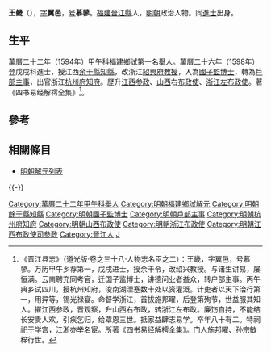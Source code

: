 {{明清人物信息框
| 姓名 = 王畿
| 原名 =
| 圖片名稱 = 
| 圖片大小 = 220px
| 圖片說明 = 
| 最高職務 = 浙江左布政使
| 國家 = 大明
| 爵位 =
| 籍貫 = [[福建|福建]][[泉州府|泉州府]][[晉江縣|晉江縣]]
| 族裔 = 
| 字號 = 字翼邑，號慕蓼
| 室名 = 
| 諡號 = 
| 出生日期 = 生年不詳
| 出生地點 = 
| 逝世日期 = 卒年不詳
| 逝世地點 = 
| 墓葬 =
| 配偶 =
| 親屬 = 
| 出身 = 
*萬曆二十二年甲午科福建鄉試第一名舉人
*萬曆二十六年戊戌科同進士出身
| 經歷 = 
| 著作 =
}}

'''王畿'''（{{bd|?||?||}}），[[表字|字]]'''翼邑'''，[[号|号]]'''慕蓼'''。[[福建|福建]][[晉江縣|晉江縣]]人，[[明朝|明朝]]政治人物。同[[進士|進士]]出身。

==生平==
[[萬曆|萬曆]]二十二年（1594年）甲午科福建鄉試第一名舉人。萬曆二十六年（1598年）登戊戌科進士，授江西[[余干縣|余干縣]][[知縣|知縣]]，改浙江[[紹興府|紹興府]][[教授|教授]]，入為[[國子監|國子監]][[博士|博士]]，轉為[[戶部|戶部]][[主事|主事]]，出官浙江[[杭州府|杭州府]][[知府|知府]]。歷升[[江西|江西]][[参政|参政]]、[[山西|山西]]右[[布政使|布政使]]、[[浙江|浙江]][[左布政使|左布政使]]。著《四书易经解樗全集》<ref>《晋江县志》（道光版·卷之三十八·人物志名臣之二）：王畿，字翼邑，号慕蓼。万历甲午乡荐第一，戊戌进士，授余干令，改绍兴教授。与诸生讲易，屡恒满。云南聘充同考官，迁国子监博士，讲德问业者益众，转户部主事。丙午典乡试四川，授杭州知府，浚南湖湮塞数十处以资灌溉。计吏者以天下治行第一，用异等，锡光禄宴。命督学浙江，首拔施邦曜，后登第殉节，世益服其知人。擢江西参政，晋观察，升山西右布政，转浙江左布政。廉饬自持，不能结长安贵人欢，引疾乞归，给覃恩三世。抵家益肆志易学。卒年八十有二。特祠祀于学宫，江浙亦举名宦。所著《四书易经解樗全集》。门人施邦曜、孙宗敏梓行世。</ref>。

==參考==
{{reflist}}

==相關條目==
*[[明朝解元列表|明朝解元列表]]

{{-}}
{{start box}}
{{s-off}}
{{succession box|[[李文奎|李文奎]]|[[楊聯芳|楊聯芳]]|[[浙江承宣佈政使司|浙江承宣佈政使司]][[杭州府|杭州府]][[知府|知府]]|<small>萬曆三十六年（1606年）上任</small>}}
{{end box}}
{{萬曆二十六年戊戌科殿試金榜}}
{{DEFAULTSORT:Wang王}}
[[Category:萬曆二十二年甲午科舉人|Category:萬曆二十二年甲午科舉人]]
[[Category:明朝福建鄉試解元|Category:明朝福建鄉試解元]]
[[Category:明朝餘干縣知縣|Category:明朝餘干縣知縣]]
[[Category:明朝國子監博士|Category:明朝國子監博士]]
[[Category:明朝戶部主事|Category:明朝戶部主事]]
[[Category:明朝杭州府知府|Category:明朝杭州府知府]]
[[Category:明朝山西布政使|Category:明朝山西布政使]]
[[Category:明朝浙江布政使|Category:明朝浙江布政使]]
[[Category:明朝江西布政使司參政|Category:明朝江西布政使司參政]]
[[Category:晉江人|Category:晉江人]]
[[Category:王姓|J]]
